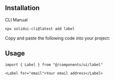 <MDXHeader title="Label" description="Renders an accessible label associated with controls." />

<ComponentPreview name="checkbox-demo" />

## Installation

<Tabs defaultValue="cli">

<TabsList>
  <TabsTrigger value="cli">CLI</TabsTrigger>
  <TabsTrigger value="manual">Manual</TabsTrigger>
</TabsList>

<TabsContent value="cli">

```bash
npx solidui-cli@latest add label
```

</TabsContent>

<TabsContent value="manual">

<Step>Copy and paste the following code into your project: </Step>

<ComponentSource name="label" />

</TabsContent>

</Tabs>

## Usage

```tsx
import { Label } from "@/components/ui/label"
```

```tsx
<Label for="email">Your email address</Label>
```

